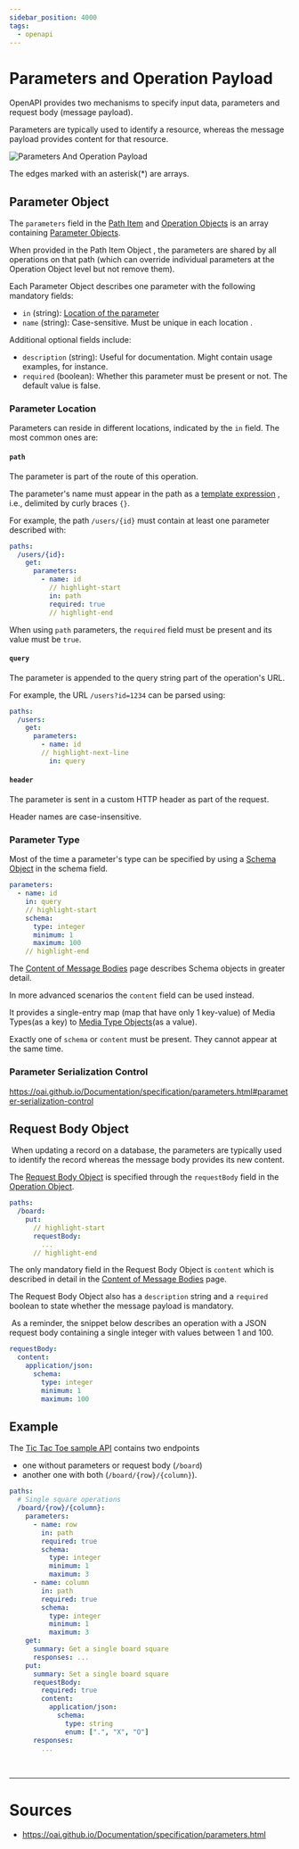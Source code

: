 ```yaml
---
sidebar_position: 4000
tags:
  - openapi
---
```


# Parameters and Operation Payload

OpenAPI provides two mechanisms to specify input data, parameters and request body (message payload).

&#8203;<Color color="var(--not-require-but-good-to-know-font-color)"> Parameters are typically used to identify a resource, whereas the message payload provides content for that resource. </Color>

![Parameters And Operation Payload](assets/parameters-and-operation-payload.png)

<Admonition type="info" title="info">

The edges marked with an asterisk(\*) are arrays.

</Admonition>

## Parameter Object

The `parameters` field in the [Path Item](https://spec.openapis.org/oas/v3.1.0#path-item-object) and [Operation Objects](https://spec.openapis.org/oas/v3.1.0#operation-object) is an array containing [Parameter Objects](https://spec.openapis.org/oas/v3.1.0#parameter-object).

When <Color color="var(--secondary-font-color)"> provided in the Path Item Object </Color>, the <Color color="var(--secondary-font-color)"> parameters are shared by all operations on that path </Color> (which can override individual parameters at the Operation Object level but not remove them).

Each Parameter Object describes one parameter with the following mandatory fields:

- `in` (string): [Location of the parameter](#parameter-location)
- `name` (string): Case-sensitive. <Color color="var(--primary-font-color)"> Must be unique in each location </Color>.

Additional optional fields include:

- `description` (string): Useful for documentation. Might contain usage examples, for instance.
- `required` (boolean): Whether this parameter must be present or not. The default value is false.

### Parameter Location

Parameters can reside in different locations, indicated by the `in` field. The most common ones are:

#### `path`

The parameter is <Color color="var(--secondary-font-color)"> part of the route </Color> of this operation.

The <Color color="var(--secondary-font-color)"> parameter's name must appear in the path as a [template expression](https://spec.openapis.org/oas/v3.1.0#path-templating) </Color>, i.e., delimited by curly braces `{}`.

For example, the path `/users/{id}` must contain at least one parameter described with:

```yaml title= showLineNumbers
paths:
  /users/{id}:
    get:
      parameters:
        - name: id
          // highlight-start
          in: path
          required: true
          // highlight-end
```

<Admonition type="caution" title="caution">

When using `path` parameters, the `required` field must be present and its value must be `true`.

</Admonition>

#### `query`

The parameter is appended to the <Color color="var(--secondary-font-color)"> query string </Color> part of the operation's URL.

For example, the URL `/users?id=1234` can be parsed using:

```yaml title= showLineNumbers
paths:
  /users:
    get:
      parameters:
        - name: id
        // highlight-next-line
          in: query
```

#### `header`

The parameter is sent in a custom HTTP header as part of the request.

<Admonition type="note" title="note">

Header names are case-<Color color="var(--secondary-font-color)">in</Color>sensitive.

</Admonition>

### Parameter Type

Most of the time a parameter's type can be specified by using a [Schema Object](https://spec.openapis.org/oas/v3.1.0#schemaObject) in the schema field.

```yaml title= showLineNumbers
parameters:
  - name: id
    in: query
    // highlight-start
    schema:
      type: integer
      minimum: 1
      maximum: 100
    // highlight-end
```

<Admonition type="info" title="info">

The [Content of Message Bodies](message-body-content#schema-object) page describes Schema objects in greater detail.

</Admonition>

In more advanced scenarios the `content` field can be used instead.

It provides a <Color color="var(--secondary-font-color)"> single-entry map </Color>(map that have only 1 key-value) of Media Types(as a key) to [Media Type Objects](https://spec.openapis.org/oas/v3.1.0#media-type-object)(as a value).

<Admonition type="note" title="note">

&#8203;<Color color="var(--secondary-font-color)">Exactly one</Color> of `schema` or `content` must be present. They cannot appear at the same time.

</Admonition>

### <Color color="var(--can-not-understand-font-color)"> Parameter Serialization Control </Color>

<Admonition type="caution" title="??????">

https://oai.github.io/Documentation/specification/parameters.html#parameter-serialization-control

</Admonition>

## Request Body Object

&#8203;<Color color="var(--not-require-but-good-to-know-font-color)"> When updating a record on a database, the parameters are typically used to identify the record whereas the message body provides its new content. </Color>

The [Request Body Object](https://spec.openapis.org/oas/v3.1.0#request-body-object) is specified through the `requestBody` field in the [Operation Object](https://spec.openapis.org/oas/v3.1.0#operationRequestBody).

<!-- prettier-ignore -->
```yaml title= showLineNumbers
paths:
  /board:
    put:
      // highlight-start
      requestBody: 
        ...
      // highlight-end
```

<Admonition type="info" title="info">

The only mandatory field in the Request Body Object is `content` which is described in detail in the [Content of Message Bodies](message-body-content#schema-object) page.

</Admonition>

<Admonition type="note" title="note">

The Request Body Object also has a `description` string and a `required` boolean to state whether the message payload is mandatory.

</Admonition>

&#8203;<Color color="var(--not-require-but-good-to-know-font-color)"> As a reminder, the snippet below describes an operation with a JSON request body containing a single integer with values between 1 and 100. </Color>

```yaml title= showLineNumbers
requestBody:
  content:
    application/json:
      schema:
        type: integer
        minimum: 1
        maximum: 100
```

## <Color color="var(--not-require-but-good-to-know-font-color)"> Example </Color>

The [Tic Tac Toe sample API](https://oai.github.io/Documentation/examples/tictactoe.yaml) contains two endpoints

- one without parameters or request body (`/board`)
- another one with both (`/board/{row}/{column}`).

<!-- prettier-ignore -->
```yaml title= showLineNumbers
paths:
  # Single square operations
  /board/{row}/{column}:
    parameters:
      - name: row
        in: path
        required: true
        schema:
          type: integer
          minimum: 1
          maximum: 3
      - name: column
        in: path
        required: true
        schema:
          type: integer
          minimum: 1
          maximum: 3
    get:
      summary: Get a single board square
      responses: ...
    put:
      summary: Set a single board square
      requestBody:
        required: true
        content:
          application/json:
            schema:
              type: string
              enum: [".", "X", "O"]
      responses: 
        ...
```

<br />

---

# Sources

- https://oai.github.io/Documentation/specification/parameters.html

